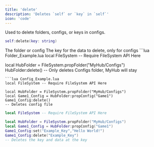 ```yaml
---
title: 'delete'
description: 'Deletes `self` or `key` in `self`'
icon: 'code'
---
```

Used to delete folders, configs, or keys in configs.
```lua
self:delete(key: string)
```
<ParamField path="self" type="metatable" required>
  The folder or config
</ParamField>
<ParamField path="key" type="string">
  The key for the data to delete, only for configs
</ParamField>
<CodeGroup>
```lua Folder_Example.lua
local FileSystem -- Require FileSystem API Here

local HubFolder = FileSystem.propFolder("MyHub/Configs")
HubFolder:delete()
-- Only deletes Configs folder, MyHub will stay
```
```lua Config_Example.lua
local FileSystem -- Require FileSystem API Here

local HubFolder = FileSystem.propFolder("MyHub/Configs")
local Game1_Config = HubFolder:propConfig("Game1")
Game1_Config:delete()
-- Deletes config file
```
```lua Key_Example.lua
local FileSystem -- Require FileSystem API Here

local HubFolder = FileSystem.propFolder("MyHub/Configs")
local Game1_Config = HubFolder:propConfig("Game1")
Game1_Config:set("Example_Key","Hello World!")
Game1_Config:delete("Example_Key")
-- Deletes the key and data at the key
```
</CodeGroup>